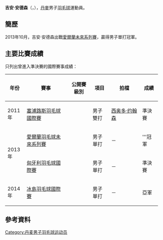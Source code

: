 {{noteTA|G1=Badminton}}
{{Infobox 羽球選手
| playername              = 吉安·安德森<br/>{{lang|da|Kian Andersen}}
| image                   = 
| size                    = 
| caption                 = 
| birth_name              = 
| date_of_birth           = {{birth_date_and_age|1991|10|16}}
| place_of_birth          = 
| height                  = 
| weight                  = 
| event                   = 男子單打、男子雙打
| country                 = {{DEN}}
| years_intldebut         = 
| years_started           = 
| handedness              = 
| coach                   = 
| highest_ranking         = 第192位（男單）
| date_of_highest_ranking = 2014年4月17日<ref name="ranking">[http://bwfcontent.tournamentsoftware.com/ranking/player.aspx?id=12030&player=194168 BWF World Ranking - Ranking of Kian ANDERSEN (88335)]{{en}}</ref>
| current_ranking         = 第647位（男單）<br/>第665位（男雙-[[Mikkel_Kaersgaard_Henriksen|Henriksen]]）
| date_of_current_ranking = 2016年10月6日<ref>[http://bwfcontent.tournamentsoftware.com/ranking/category.aspx?id=12030&category=472 BWF World Ranking - BWF世界排名榜 (10/6/2016) - Men's singles] {{Wayback|url=http://bwfcontent.tournamentsoftware.com/ranking/category.aspx?id=12030&category=472 |date=20200410131416 }}{{en}}</ref><ref>[http://bwfcontent.tournamentsoftware.com/ranking/category.aspx?id=12030&category=474 BWF World Ranking - BWF世界排名榜 (10/6/2016) - Men's doubles] {{Wayback|url=http://bwfcontent.tournamentsoftware.com/ranking/category.aspx?id=12030&category=474 |date=20170305004553 }}{{en}}</ref>
| played                  = 35勝–14負（男單）<br/>3勝–3負（男雙）
| titles                  = 
| bwf_profile             = 0E3E24AF-ECD4-433F-A955-2B0990D565A6
| bwf_id                  = 88335
| updated                 = 2016年10月9日
}}
{{MedalTableTop}}
{{MedalSport | 男子[[羽毛球|羽毛球]]}}
{{MedalCountry | {{DEN}}}}
{{MedalBottom}}
'''吉安·安德森'''（{{lang-da|'''Kian Andersen'''}}，{{bd|1991年|10月16日||}}），[[丹麥|丹麥]]男子[[羽毛球|羽毛球]]運動員。

==簡歷==
2013年10月，吉安·安德森出戰[[2013年愛爾蘭羽毛球未來系列賽|愛爾蘭未來系列賽]]，贏得男子單打冠軍。

==主要比賽成績==
只列出曾進入準決賽的國際賽事成績：
{| class=wikitable style="text-align:center; font-size:small;" 
!width="50"|年份
!width="180"|賽事
!width="80"|公開賽級別
!width="60"|項目
!width="120"|拍檔
!width="50"|成績
|-
!rowspan="1"|2011年
|[[2011年塞浦路斯羽毛球國際賽|塞浦路斯羽毛球國際賽]]
|{{BWFIS}}
|男子雙打
|[[西奥多·约翰森|西奥多·约翰森]]
|bgcolor="#b8860b"|準決賽
|-
!rowspan="2"|2013年
|[[2013年愛爾蘭羽毛球未來系列賽|愛爾蘭羽毛球未來系列賽]]
|{{BWFFS}}
|男子單打
|－
|bgcolor="gold"|'''冠軍
|-
|[[2013年匈牙利羽毛球國際賽|匈牙利羽毛球國際賽]]
|{{BWFIS}}
|男子單打
|－
|bgcolor="#b8860b"|準決賽
|-
!rowspan="1"|2014年
|[[2014年冰島羽毛球國際賽|冰島羽毛球國際賽]]
|{{BWFIS}}
|男子單打
|－
|bgcolor="silver"|亞軍
|}
{{BWF賽事級別索引}}

==參考資料==
{{Reflist}}

{{DEFAULTSORT:Andersen, Kian}}
[[Category:丹麦男子羽毛球运动员|Category:丹麦男子羽毛球运动员]]